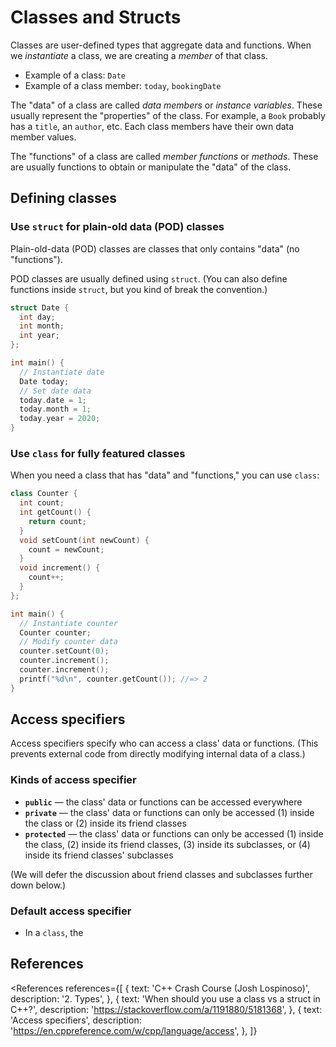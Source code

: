 
# Classes and Structs

Classes are user-defined types that aggregate data and functions. When we _instantiate_ a class, we are creating a _member_ of that class.

- Example of a class: `Date`
- Example of a class member: `today`, `bookingDate`

The "data" of a class are called _data members_ or _instance variables_. These usually represent the "properties" of the class. For example, a `Book` probably has a `title`, an `author`, etc. Each class members have their own data member values.

The "functions" of a class are called _member functions_ or _methods_. These are usually functions to obtain or manipulate the "data" of the class.

## Defining classes

### Use `struct` for plain-old data (POD) classes

Plain-old-data (POD) classes are classes that only contains "data" (no "functions").

POD classes are usually defined using `struct`. (You can also define functions inside `struct`, but you kind of break the convention.)

```cpp
struct Date {
  int day;
  int month;
  int year;
};

int main() {
  // Instantiate date
  Date today;
  // Set date data
  today.date = 1;
  today.month = 1;
  today.year = 2020;
}
```

### Use `class` for fully featured classes

When you need a class that has "data" and "functions," you can use `class`:

```cpp
class Counter {
  int count;
  int getCount() {
    return count;
  }
  void setCount(int newCount) {
    count = newCount;
  }
  void increment() {
    count++;
  }
};

int main() {
  // Instantiate counter
  Counter counter;
  // Modify counter data
  counter.setCount(0);
  counter.increment();
  counter.increment();
  printf("%d\n", counter.getCount()); //=> 2
}
```

## Access specifiers

Access specifiers specify who can access a class' data or functions. (This prevents external code from directly modifying internal data of a class.)

### Kinds of access specifier

- **`public`** &mdash; the class' data or functions can be accessed everywhere
- **`private`** &mdash; the class' data or functions can only be accessed (1) inside the class or (2) inside its friend classes
- **`protected`** &mdash; the class' data or functions can only be accessed (1) inside the class, (2) inside its friend classes, (3) inside its subclasses, or (4) inside its friend classes' subclasses

(We will defer the discussion about friend classes and subclasses further down below.)

### Default access specifier

- In a `class`, the

## References

<References
  references={[
    {
      text: 'C++ Crash Course (Josh Lospinoso)',
      description: '2. Types',
    },
    {
      text: 'When should you use a class vs a struct in C++?',
      description: 'https://stackoverflow.com/a/1191880/5181368',
    },
    {
      text: 'Access specifiers',
      description: 'https://en.cppreference.com/w/cpp/language/access',
    },
  ]}
></References>
